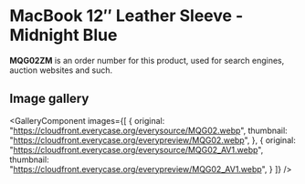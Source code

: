 
# MacBook 12″ Leather Sleeve - Midnight Blue

<Callout type='info' emoji='👉🏻'>**MQG02ZM** is an order number for this product, used for search engines, auction websites and such.</Callout>

## Image gallery

<GalleryComponent
    images={[
      {
        original: "https://cloudfront.everycase.org/everysource/MQG02.webp",
        thumbnail: "https://cloudfront.everycase.org/everypreview/MQG02.webp",
      },
      {
        original: "https://cloudfront.everycase.org/everysource/MQG02_AV1.webp",
        thumbnail: "https://cloudfront.everycase.org/everypreview/MQG02_AV1.webp",
      }
    ]}
  />
